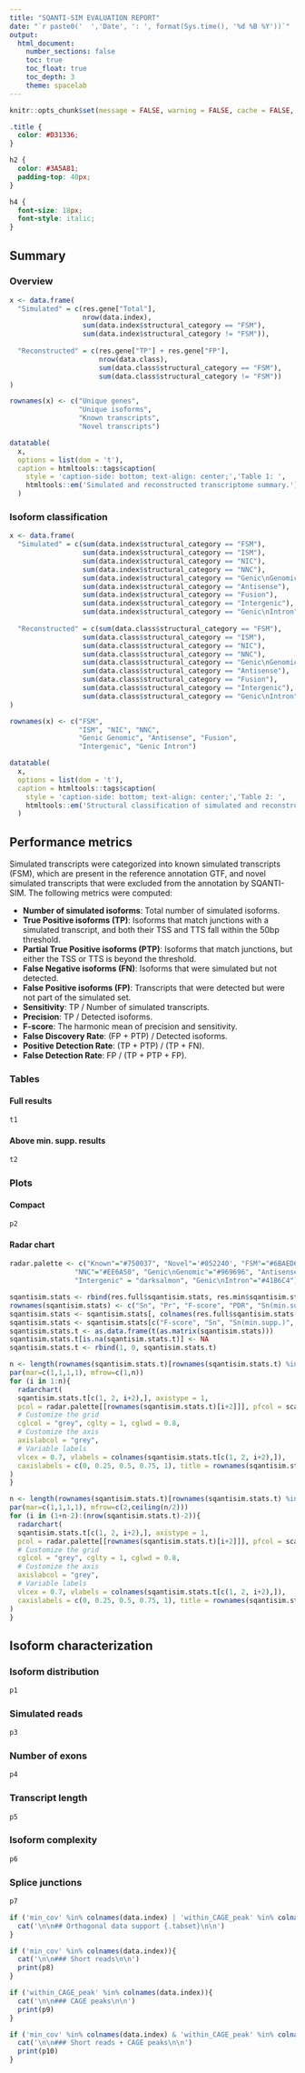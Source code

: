 ```yaml
---
title: "SQANTI-SIM EVALUATION REPORT"
date: "`r paste0('  ','Date', ': ', format(Sys.time(), '%d %B %Y'))`"
output:
  html_document:
    number_sections: false
    toc: true
    toc_float: true
    toc_depth: 3
    theme: spacelab
---
```


<!-- Knitr settings -->

```r
knitr::opts_chunk$set(message = FALSE, warning = FALSE, cache = FALSE, echo = FALSE)
```

<!-- CSS settings -->

```css
.title {
  color: #D31336;
}

h2 {
  color: #3A5A81;
  padding-top: 40px;
}

h4 {
  font-size: 18px;
  font-style: italic;
}
```


<!-- Report generation -->

## Summary {.tabset}

### Overview

```r
x <- data.frame(
  "Simulated" = c(res.gene["Total"],
                  nrow(data.index),
                  sum(data.index$structural_category == "FSM"),
                  sum(data.index$structural_category != "FSM")),
  
  "Reconstructed" = c(res.gene["TP"] + res.gene["FP"],
                      nrow(data.class),
                      sum(data.class$structural_category == "FSM"),
                      sum(data.class$structural_category != "FSM"))
)

rownames(x) <- c("Unique genes",
                 "Unique isoforms",
                 "Known transcripts",
                 "Novel transcripts")

datatable(
  x,
  options = list(dom = 't'),
  caption = htmltools::tags$caption(
    style = 'caption-side: bottom; text-align: center;','Table 1: ',
    htmltools::em('Simulated and reconstructed transcriptome summary.'))
  )
```

### Isoform classification

```r
x <- data.frame(
  "Simulated" = c(sum(data.index$structural_category == "FSM"),
                  sum(data.index$structural_category == "ISM"),
                  sum(data.index$structural_category == "NIC"),
                  sum(data.index$structural_category == "NNC"),
                  sum(data.index$structural_category == "Genic\nGenomic"),
                  sum(data.index$structural_category == "Antisense"),
                  sum(data.index$structural_category == "Fusion"),
                  sum(data.index$structural_category == "Intergenic"),
                  sum(data.index$structural_category == "Genic\nIntron")),
  
  "Reconstructed" = c(sum(data.class$structural_category == "FSM"),
                  sum(data.class$structural_category == "ISM"),
                  sum(data.class$structural_category == "NIC"),
                  sum(data.class$structural_category == "NNC"),
                  sum(data.class$structural_category == "Genic\nGenomic"),
                  sum(data.class$structural_category == "Antisense"),
                  sum(data.class$structural_category == "Fusion"),
                  sum(data.class$structural_category == "Intergenic"),
                  sum(data.class$structural_category == "Genic\nIntron"))
)

rownames(x) <- c("FSM",
                 "ISM", "NIC", "NNC",
                 "Genic Genomic", "Antisense", "Fusion",
                 "Intergenic", "Genic Intron")

datatable(
  x,
  options = list(dom = 't'),
  caption = htmltools::tags$caption(
    style = 'caption-side: bottom; text-align: center;','Table 2: ',
    htmltools::em('Structural classification of simulated and reconstructed transcripts.'))
  )
```




## Performance metrics {.tabset}

Simulated transcripts were categorized into known simulated transcripts (FSM), which are present in the reference annotation GTF, and novel simulated transcripts that were excluded from the annotation by SQANTI-SIM. The following metrics were computed:

- **Number of simulated isoforms**: Total number of simulated isoforms.
- **True Positive isoforms (TP)**: Isoforms that match junctions with a simulated transcript, and both their TSS and TTS fall within the 50bp threshold.
- **Partial True Positive isoforms (PTP)**: Isoforms that match junctions, but either the TSS or TTS is beyond the threshold.
- **False Negative isoforms (FN)**: Isoforms that were simulated but not detected.
- **False Positive isoforms (FP)**: Transcripts that were detected but were not part of the simulated set.
- **Sensitivity**: TP / Number of simulated transcripts.
- **Precision**: TP / Detected isoforms.
- **F-score**: The harmonic mean of precision and sensitivity.
- **False Discovery Rate**: (FP + PTP) / Detected isoforms.
- **Positive Detection Rate**: (TP + PTP) / (TP + FN).
- **False Detection Rate**: FP / (TP + PTP + FP).

### Tables {.tabset .tabset-dropdown}

#### Full results

```r
t1
```

#### Above min. supp. results

```r
t2
```

### Plots {.tabset .tabset-dropdown}

#### Compact

```r
p2
```

#### Radar chart

```r
radar.palette <- c("Known"="#750037", "Novel"='#052240', "FSM"="#6BAED6", "ISM"="#FC8D59", "NIC"="#78C679", 
                "NNC"="#EE6A50", "Genic\nGenomic"="#969696", "Antisense"="#66C2A4", "Fusion"="goldenrod1",
                "Intergenic" = "darksalmon", "Genic\nIntron"="#41B6C4")

sqantisim.stats <- rbind(res.full$sqantisim.stats, res.min$sqantisim.stats)[c("Sensitivity", "Precision", "F-score", "Positive_Detection_Rate", "Sensitivity1"),]
rownames(sqantisim.stats) <- c("Sn", "Pr", "F-score", "PDR", "Sn(min.supp.)")
sqantisim.stats <- sqantisim.stats[, colnames(res.full$sqantisim.stats[,res.full$sqantisim.stats["Total",] > 0])]
sqantisim.stats <- sqantisim.stats[c("F-score", "Sn", "Sn(min.supp.)", "Pr", "PDR"), which(!is.na(sqantisim.stats["F-score",]))]
sqantisim.stats.t <- as.data.frame(t(as.matrix(sqantisim.stats)))
sqantisim.stats.t[is.na(sqantisim.stats.t)] <- NA
sqantisim.stats.t <- rbind(1, 0, sqantisim.stats.t)

n <- length(rownames(sqantisim.stats.t)[rownames(sqantisim.stats.t) %in% c("Known", "Novel")])
par(mar=c(1,1,1,1), mfrow=c(1,n))
for (i in 1:n){
  radarchart(
  sqantisim.stats.t[c(1, 2, i+2),], axistype = 1,
  pcol = radar.palette[[rownames(sqantisim.stats.t)[i+2]]], pfcol = scales::alpha(radar.palette[[rownames(sqantisim.stats.t)[i+2]]], 0.5), plwd = 2, plty = 1,
  # Customize the grid
  cglcol = "grey", cglty = 1, cglwd = 0.8,
  # Customize the axis
  axislabcol = "grey", 
  # Variable labels
  vlcex = 0.7, vlabels = colnames(sqantisim.stats.t[c(1, 2, i+2),]),
  caxislabels = c(0, 0.25, 0.5, 0.75, 1), title = rownames(sqantisim.stats.t)[i+2]
)
}

n <- length(rownames(sqantisim.stats.t)[rownames(sqantisim.stats.t) %in% c("1", "2", "Known", "Novel")])
par(mar=c(1,1,1,1), mfrow=c(2,ceiling(n/2)))
for (i in (1+n-2):(nrow(sqantisim.stats.t)-2)){
  radarchart(
  sqantisim.stats.t[c(1, 2, i+2),], axistype = 1,
  pcol = radar.palette[[rownames(sqantisim.stats.t)[i+2]]], pfcol = scales::alpha(radar.palette[[rownames(sqantisim.stats.t)[i+2]]], 0.5), plwd = 2, plty = 1,
  # Customize the grid
  cglcol = "grey", cglty = 1, cglwd = 0.8,
  # Customize the axis
  axislabcol = "grey", 
  # Variable labels
  vlcex = 0.7, vlabels = colnames(sqantisim.stats.t[c(1, 2, i+2),]),
  caxislabels = c(0, 0.25, 0.5, 0.75, 1), title = rownames(sqantisim.stats.t)[i+2]
)
}
```

## Isoform characterization {.tabset}

### Isoform distribution

```r
p1
```

### Simulated reads

```r
p3
```

### Number of exons

```r
p4
```

### Transcript length

```r
p5
```

### Isoform complexity

```r
p6
```

### Splice junctions

```r
p7
```

```r
if ('min_cov' %in% colnames(data.index) | 'within_CAGE_peak' %in% colnames(data.index)){
  cat('\n\n## Orthogonal data support {.tabset}\n\n')
}

if ('min_cov' %in% colnames(data.index)){
  cat('\n\n### Short reads\n\n')
  print(p8)
}

if ('within_CAGE_peak' %in% colnames(data.index)){
  cat('\n\n### CAGE peaks\n\n')
  print(p9)
}

if ('min_cov' %in% colnames(data.index) & 'within_CAGE_peak' %in% colnames(data.index)) {
  cat('\n\n### Short reads + CAGE peaks\n\n')
  print(p10)
}
```
